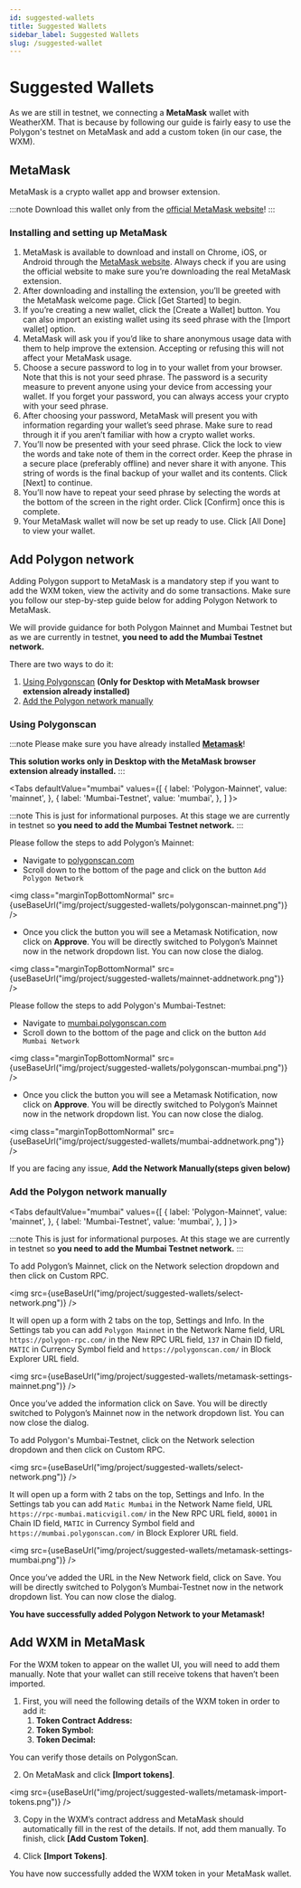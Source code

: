 ```yaml
---
id: suggested-wallets
title: Suggested Wallets
sidebar_label: Suggested Wallets
slug: /suggested-wallet
---
```


# Suggested Wallets


As we are still in testnet, we connecting a **MetaMask** wallet with WeatherXM. That is because by following
our guide is fairly easy to use the Polygon's testnet on MetaMask and add a custom token (in our case, the WXM).

## MetaMask

MetaMask is a crypto wallet app and browser extension.

:::note
Download this wallet only from the [official MetaMask website](https://metamask.io/download/)!
:::

### Installing and setting up MetaMask

1. MetaMask is available to download and install on Chrome, iOS, or Android through the [MetaMask website](https://metamask.io/download/).
Always check if you are using the official website to make sure you’re downloading the real MetaMask extension.
1. After downloading and installing the extension, you’ll be greeted with the MetaMask welcome page. Click [Get Started] to begin.
1. If you’re creating a new wallet, click the [Create a Wallet] button. You can also import an existing wallet using its seed phrase with the [Import wallet] option.
1. MetaMask will ask you if you’d like to share anonymous usage data with them to help improve the extension. Accepting or refusing this will not affect your MetaMask usage.
1. Choose a secure password to log in to your wallet from your browser. Note that this is not your seed phrase. The password is a security measure to prevent anyone using your device from accessing your wallet.
  If you forget your password, you can always access your crypto with your seed phrase.
1. After choosing your password, MetaMask will present you with information regarding your wallet’s seed phrase. Make sure to read through it if you aren’t familiar with how a crypto wallet works.
1. You’ll now be presented with your seed phrase. Click the lock to view the words and take note of them in the correct order. Keep the phrase in a secure place (preferably offline) and never share it with anyone.
  This string of words is the final backup of your wallet and its contents. Click [Next] to continue.
1. You’ll now have to repeat your seed phrase by selecting the words at the bottom of the screen in the right order. Click [Confirm] once this is complete.
1. Your MetaMask wallet will now be set up ready to use. Click [All Done] to view your wallet.

## Add Polygon network

Adding Polygon support to MetaMask is a mandatory step if you want to add the WXM token, view the activity and do some transactions.
Make sure you follow our step-by-step guide below for adding Polygon Network to MetaMask.

We will provide guidance for both Polygon Mainnet and Mumbai Testnet but
as we are currently in testnet, **you need to add the Mumbai Testnet network.**

There are two ways to do it:

1. [Using Polygonscan](/suggested-wallet#using-polygonscan) **(Only for Desktop with MetaMask browser extension already installed)**
1. [Add the Polygon network manually](/suggested-wallet#add-the-polygon-network-manually)

### Using Polygonscan

:::note
Please make sure you have already installed **[Metamask](https://metamask.io/)**!

**This solution works only in Desktop with the MetaMask browser extension already installed.**
:::

<Tabs
  defaultValue="mumbai"
  values={[
    { label: 'Polygon-Mainnet', value: 'mainnet', },
    { label: 'Mumbai-Testnet', value: 'mumbai', },
  ]
}>

<TabItem value="mainnet">

:::note
This is just for informational purposes. At this stage we are currently in testnet so **you need to add the Mumbai Testnet network.**
:::

Please follow the steps to add Polygon’s Mainnet:

- Navigate to [polygonscan.com](https://polygonscan.com/)
- Scroll down to the bottom of the page and click on the button `Add Polygon Network`

<img class="marginTopBottomNormal" src={useBaseUrl("img/project/suggested-wallets/polygonscan-mainnet.png")} />

- Once you click the button you will see a Metamask Notification, now click on **Approve**.
You will be directly switched to Polygon’s Mainnet now in the network dropdown list. You can now close the dialog.

<img class="marginTopBottomNormal" src={useBaseUrl("img/project/suggested-wallets/mainnet-addnetwork.png")} />

</TabItem>

<TabItem value="mumbai">

Please follow the steps to add Polygon's Mumbai-Testnet:

- Navigate to [mumbai.polygonscan.com](https://mumbai.polygonscan.com/)
- Scroll down to the bottom of the page and click on the button `Add Mumbai Network`

<img class="marginTopBottomNormal" src={useBaseUrl("img/project/suggested-wallets/polygonscan-mumbai.png")} />

- Once you click the button you will see a Metamask Notification, now click on **Approve**.
You will be directly switched to Polygon’s Mainnet now in the network dropdown list. You can now close the dialog.

<img class="marginTopBottomNormal" src={useBaseUrl("img/project/suggested-wallets/mumbai-addnetwork.png")} />

</TabItem>

</Tabs>

If you are facing any issue, **Add the Network Manually(steps given below)**

### Add the Polygon network manually

<Tabs
  defaultValue="mumbai"
  values={[
    { label: 'Polygon-Mainnet', value: 'mainnet', },
    { label: 'Mumbai-Testnet', value: 'mumbai', },
  ]
}>

<TabItem value="mainnet">

:::note
This is just for informational purposes. At this stage we are currently in testnet so **you need to add the Mumbai Testnet network.**
:::

To add Polygon’s Mainnet, click on the Network selection dropdown and then click on Custom RPC.

<img src={useBaseUrl("img/project/suggested-wallets/select-network.png")} />

It will open up a form with 2 tabs on the top, Settings and Info. In the Settings tab you can add `Polygon Mainnet` in the Network Name field, URL `https://polygon-rpc.com/` in the New RPC URL field, `137` in Chain ID field, `MATIC` in Currency Symbol field and `https://polygonscan.com/` in Block Explorer URL field.

<img src={useBaseUrl("img/project/suggested-wallets/metamask-settings-mainnet.png")} />

Once you’ve added the information click on Save. You will be directly switched to Polygon’s Mainnet now in the network dropdown list. You can now close the dialog.
</TabItem>

<TabItem value="mumbai">
To add Polygon's Mumbai-Testnet, click on the Network selection dropdown and then click on Custom RPC.

<img src={useBaseUrl("img/project/suggested-wallets/select-network.png")} />

It will open up a form with 2 tabs on the top, Settings and Info. In the Settings tab you can add `Matic Mumbai` in the Network Name field, URL `https://rpc-mumbai.maticvigil.com/` in the New RPC URL field, `80001` in Chain ID field, `MATIC` in Currency Symbol field and `https://mumbai.polygonscan.com/` in Block Explorer URL field.

<img src={useBaseUrl("img/project/suggested-wallets/metamask-settings-mumbai.png")} />

Once you’ve added the URL in the New Network field, click on Save. You will be directly switched to Polygon’s Mumbai-Testnet now in the network dropdown list. You can now close the dialog.
</TabItem>
</Tabs>

**You have successfully added Polygon Network to your Metamask!**

## Add WXM in MetaMask

For the WXM token to appear on the wallet UI, you will need to add them manually.
Note that your wallet can still receive tokens that haven’t been imported.

1. First, you will need the following details of the WXM token in order to add it:
    1. **Token Contract Address:**
    1. **Token Symbol:**
    1. **Token Decimal:**

You can verify those details on PolygonScan.

2. On MetaMask and click **[Import tokens]**.

<img src={useBaseUrl("img/project/suggested-wallets/metamask-import-tokens.png")} />

3. Copy in the WXM’s contract address and MetaMask should automatically fill in the rest of the details. If not, add them manually. To finish, click **[Add Custom Token]**.

4. Click **[Import Tokens]**.

You have now successfully added the WXM token in your MetaMask wallet.
